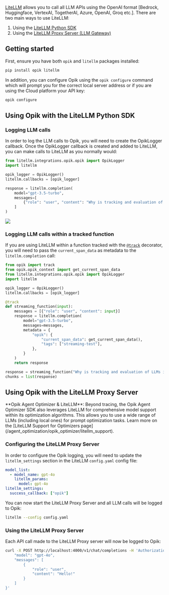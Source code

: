 [LiteLLM](https://github.com/BerriAI/litellm) allows you to call all LLM APIs using the OpenAI format [Bedrock, Huggingface, VertexAI, TogetherAI, Azure, OpenAI, Groq etc.]. There are two main ways to use LiteLLM:

1. Using the [LiteLLM Python SDK](https://docs.litellm.ai/docs/#litellm-python-sdk)
2. Using the [LiteLLM Proxy Server (LLM Gateway)](https://docs.litellm.ai/docs/#litellm-proxy-server-llm-gateway)

## Getting started

First, ensure you have both `opik` and `litellm` packages installed:

```bash
pip install opik litellm
```

In addition, you can configure Opik using the `opik configure` command which will prompt you for the correct local server address or if you are using the Cloud platform your API key:

```bash
opik configure
```

## Using Opik with the LiteLLM Python SDK

### Logging LLM calls

In order to log the LLM calls to Opik, you will need to create the OpikLogger callback. Once the OpikLogger callback is created and added to LiteLLM, you can make calls to LiteLLM as you normally would:

```python
from litellm.integrations.opik.opik import OpikLogger
import litellm

opik_logger = OpikLogger()
litellm.callbacks = [opik_logger]

response = litellm.completion(
    model="gpt-3.5-turbo",
    messages=[
        {"role": "user", "content": "Why is tracking and evaluation of LLMs important?"}
    ]
)
```

<Frame>
  <img src="/img/cookbook/litellm_cookbook.png" />
</Frame>

### Logging LLM calls within a tracked function

If you are using LiteLLM within a function tracked with the [`@track`](/tracing/log_traces#using-function-decorators) decorator, you will need to pass the `current_span_data` as metadata to the `litellm.completion` call:

```python
from opik import track
from opik.opik_context import get_current_span_data
from litellm.integrations.opik.opik import OpikLogger
import litellm

opik_logger = OpikLogger()
litellm.callbacks = [opik_logger]

@track
def streaming_function(input):
    messages = [{"role": "user", "content": input}]
    response = litellm.completion(
        model="gpt-3.5-turbo",
        messages=messages,
        metadata = {
            "opik": {
                "current_span_data": get_current_span_data(),
                "tags": ["streaming-test"],
            },
        }
    )
    return response

response = streaming_function("Why is tracking and evaluation of LLMs important?")
chunks = list(response)
```

## Using Opik with the LiteLLM Proxy Server

<Info>
  **Opik Agent Optimizer & LiteLLM**: Beyond tracing, the Opik Agent Optimizer SDK also leverages LiteLLM for comprehensive model support within its optimization algorithms. This allows you to use a wide range of LLMs (including local ones) for prompt optimization tasks. Learn more on the [LiteLLM Support for Optimizers page](/agent_optimization/opik_optimizer/litellm_support).
</Info>

### Configuring the LiteLLM Proxy Server

In order to configure the Opik logging, you will need to update the `litellm_settings` section in the LiteLLM `config.yaml` config file:

```yaml
model_list:
  - model_name: gpt-4o
    litellm_params:
      model: gpt-4o
litellm_settings:
  success_callback: ["opik"]
```

You can now start the LiteLLM Proxy Server and all LLM calls will be logged to Opik:

```bash
litellm --config config.yaml
```

### Using the LiteLLM Proxy Server

Each API call made to the LiteLLM Proxy server will now be logged to Opik:

```bash
curl -X POST http://localhost:4000/v1/chat/completions -H 'Authorization: Bearer sk-1234' -H "Content-Type: application/json" -d '{
    "model": "gpt-4o",
    "messages": [
        {
            "role": "user",
            "content": "Hello!"
        }
    ]
}'
```
